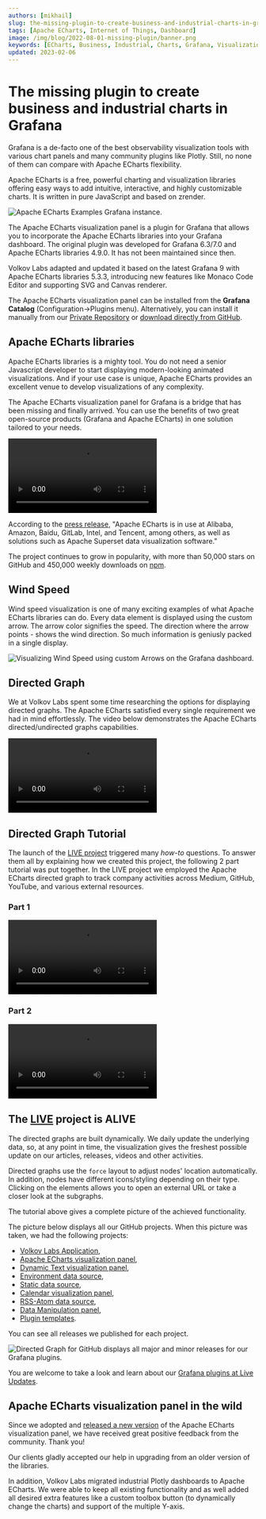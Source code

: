 ```yaml
---
authors: [mikhail]
slug: the-missing-plugin-to-create-business-and-industrial-charts-in-grafana-1d8f7304229f/
tags: [Apache ECharts, Internet of Things, Dashboard]
image: /img/blog/2022-08-01-missing-plugin/banner.png
keywords: [ECharts, Business, Industrial, Charts, Grafana, Visualization]
updated: 2023-02-06
---
```



# The missing plugin to create business and industrial charts in Grafana

Grafana is a de-facto one of the best observability visualization tools with various chart panels and many community plugins like Plotly. Still, no none of them can compare with Apache ECharts flexibility.

<!--truncate-->

Apache ECharts is a free, powerful charting and visualization libraries offering easy ways to add intuitive, interactive, and highly customizable charts. It is written in pure JavaScript and based on zrender.

<Image
  title="Apache ECharts Examples Grafana instance."
  src="https://github.com/VolkovLabs/volkovlabs-echarts-panel/raw/main/src/img/examples.png"
/>

The Apache ECharts visualization panel is a plugin for Grafana that allows you to incorporate the Apache ECharts libraries into your Grafana dashboard. The original plugin was developed for Grafana 6.3/7.0 and Apache ECharts libraries 4.9.0. It has not been maintained since then.

Volkov Labs adapted and updated it based on the latest Grafana 9 with Apache ECharts libraries 5.3.3, introducing new features like Monaco Code Editor and supporting SVG and Canvas renderer.

The Apache ECharts visualization panel can be installed from the **Grafana Catalog** (Configuration->Plugins menu). Alternatively, you can install it manually from our [Private Repository](/plugins/intro) or [download directly from GitHub](https://github.com/volkovlabs/volkovlabs-echarts-panel).

## Apache ECharts libraries

Apache ECharts libraries is a mighty tool. You do not need a senior Javascript developer to start displaying modern-looking animated visualizations. And if your use case is unique, Apache ECharts provides an excellent venue to develop visualizations of any complexity.

The Apache ECharts visualization panel for Grafana is a bridge that has been missing and finally arrived. You can use the benefits of two great open-source products (Grafana and Apache ECharts) in one solution tailored to your needs.

<Video
  src="https://www.youtube.com/embed/DxqCrBEmrQw"
  title="How to create modern dashboards in Grafana."
/>

According to the [press release](https://www.globenewswire.com/fr/news-release/2021/01/26/2164391/17401/en/The-Apache-Software-Foundation-Announces-Apache-ECharts-as-a-Top-Level-Project.html), "Apache ECharts is in use at Alibaba, Amazon, Baidu, GitLab, Intel, and Tencent, among others, as well as solutions such as Apache Superset data visualization software."

The project continues to grow in popularity, with more than 50,000 stars on GitHub and 450,000 weekly downloads on [npm](https://www.npmjs.com/package/echarts).

## Wind Speed

Wind speed visualization is one of many exciting examples of what Apache ECharts libraries can do.
Every data element is displayed using the custom arrow. The arrow color signifies the speed. The direction where the arrow points - shows the wind direction.
So much information is geniusly packed in a single display.

<Image
  title="Visualizing Wind Speed using custom Arrows on the Grafana dashboard."
  src="/img/blog/2022-08-01-missing-plugin/wind-speed.png"
/>

## Directed Graph

We at Volkov Labs spent some time researching the options for displaying directed graphs. The Apache ECharts satisfied every single requirement we had in mind effortlessly. The video below demonstrates the Apache ECharts directed/undirected graphs capabilities.

<Video
  src="https://www.youtube.com/embed/BcW7iyTadWE"
  title="Can Apache ECharts render a directed graph?"
/>

## Directed Graph Tutorial

The launch of the [LIVE project](https://live.volkovlabs.io/) triggered many _how-to_ questions. To answer them all by explaining how we created this project, the following 2 part tutorial was put together.
In the LIVE project we employed the Apache ECharts directed graph to track company activities across Medium, GitHub, YouTube, and various external resources.

### Part 1

<Video
  src="https://www.youtube.com/embed/e3VHgpuzEF0"
  title="Build directional graph in Grafana using Apache ECharts | Tutorial part 1."
/>

### Part 2

<Video
  src="https://www.youtube.com/embed/oM7XAVlsOio"
  title="Build directional graph in Grafana using Apache ECharts | Tutorial part 2."
/>

## The [LIVE](https://live.volkovlabs.io) project is ALIVE

The directed graphs are built dynamically. We daily update the underlying data, so, at any point in time, the visualization gives the freshest possible update on our articles, releases, videos and other activities.

Directed graphs use the `force` layout to adjust nodes' location automatically. In addition, nodes have different icons/styling depending on their type. Clicking on the elements allows you to open an external URL or take a closer look at the subgraphs.

The tutorial above gives a complete picture of the achieved functionality.

The picture below displays all our GitHub projects. When this picture was taken, we had the following projects:

- [Volkov Labs Application](https://live.volkovlabs.io/d/i0FxjZg4z/volkov-labs?orgId=1),
- [Apache ECharts visualization panel](https://live.volkovlabs.io/d/tXQ9_367z/apache-echarts-panel?orgId=1),
- [Dynamic Text visualization panel](https://live.volkovlabs.io/d/2L2sYjVVz/dynamic-text-panel?orgId=1),
- [Environment data source](https://live.volkovlabs.io/d/B0kLhzR4k/environment-data-source?orgId=1),
- [Static data source](https://live.volkovlabs.io/d/heM1lTN4z/static-data-source?orgId=1),
- [Calendar visualization panel](https://live.volkovlabs.io/d/0fgJcb4Vz/calendar-panel?orgId=1),
- [RSS-Atom data source](https://live.volkovlabs.io/d/zUDs5zRVk/rss-atom-data-source?orgId=1),
- [Data Manipulation panel](https://live.volkovlabs.io/d/h5IJk66nk/data-manipulation-panel?orgId=1),
- [Plugin templates](https://live.volkovlabs.io/d/i0FxjZg4z/volkov-labs?orgId=1).

You can see all releases we published for each project.

<Image
  title="Directed Graph for GitHub displays all major and minor releases for our Grafana plugins."
  src="/img/blog/2022-08-01-missing-plugin/github.png"
/>

You are welcome to take a look and learn about our [Grafana plugins at Live Updates](https://live.volkovlabs.io/d/mbCp3qenz/github-organization?orgId=1).

## Apache ECharts visualization panel in the wild

Since we adopted and [released a new version](/plugins/volkovlabs-echarts-panel/release) of the Apache ECharts visualization panel, we have received great positive feedback from the community. Thank you!

Our clients gladly accepted our help in upgrading from an older version of the libraries.

In addition, Volkov Labs migrated industrial Plotly dashboards to Apache ECharts. We were able to keep all existing functionality and as well added all desired extra features like a custom toolbox button (to dynamically change the charts) and support of the multiple Y-axis.
